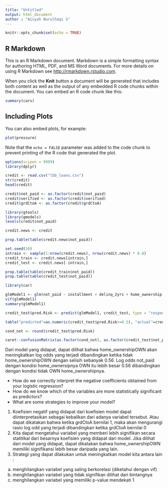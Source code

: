 ```yaml
---
title: "Untitled"
output: html_document
author : "Aisyah Nurulhaqi S"
---
```


```r
knitr::opts_chunk$set(echo = TRUE)
```

## R Markdown

This is an R Markdown document. Markdown is a simple formatting syntax for authoring HTML, PDF, and MS Word documents. For more details on using R Markdown see <http://rmarkdown.rstudio.com>.

When you click the **Knit** button a document will be generated that includes both content as well as the output of any embedded R code chunks within the document. You can embed an R code chunk like this:

```r
summary(cars)
```

## Including Plots

You can also embed plots, for example:

```r
plot(pressure)
```

Note that the `echo = FALSE` parameter was added to the code chunk to prevent printing of the R code that generated the plot.

```r
options(scipen = 9999)
library(dplyr)
```

```r
credit <- read.csv("lbb_loans.csv")
str(credit)
head(credit)

credit$not_paid <- as.factor(credit$not_paid)
credit$verified <- as.factor(credit$verified)
credit$grdCtoA <- as.factor(credit$grdCtoA)
```

```r
library(gtools)
library(gmodels)
levels(credit$not_paid)

credit.news <- credit

prop.table(table(credit.news$not_paid))

set.seed(10)
intrain <- sample(1:nrow(credit.news), nrow(credit.news) * 0.8)
credit_train <- credit.news[intrain,]
credit_test <- credit.news[-intrain,]

prop.table(table(credit_train$not_paid))
prop.table(table(credit_test$not_paid))

library(car)

glmModel1 <- glm(not_paid ~ installment + delinq_2yrs + home_ownership + verified + grdCtoA , credit_train, family="binomial")
vif(glmModel1)
summary(glmModel1)

credit_test$pred.Risk <- predict(glmModel1, credit_test, type = "response")

table("predicted"=as.numeric(credit_test$pred.Risk>=0.5), "actual"=credit_test$not_paid)

cond_not <- round(credit_test$pred.Risk)

caret::confusionMatrix(as.factor(cond_not), as.factor(credit_test$not_paid), positive = "1")
```

Dari model yang didapat, dapat dilihat bahwa home_ownershipOWN akan meningkatkan log odds yang terjadi dibandingkan ketika tidak home_ownershipOWN dengan selisih sebanyak 0.56. Log odds not_paid dengan kondisi home_ownersipnya OWN itu lebih besar 0.56 dibandingkan dengan kondisi tidak OWN home_ownershipnya.

- How do we correctly interpret the negative coefficients obtained from your logistic regression?
- How do we know which of the variables are more statistically significant as predictors?
- What are some strategies to improve your model?

1. Koefisien negatif yang didapat dari koefisien model dapat diinterpretasikan sebagai kebalikan dari adanya variabel tersebut. Atau dapat dikatakan bahwa ketika grdCtoA bernilai 1, maka akan mengurangi rasio log odd yang terjadi dibandingkan ketika grdCtoA bernilai 0
2. Kita dapat mengetahui variabel yang memberi lebih signifikan secara statitikal dari besarnya koefisien yang didapat dari model. Jika dilihat dari model yang didapat, dapat dikatakan bahwa home_ownershipOWN memiliki signifikansi lebih besar daripada yang lain. 
3. Strategi yang dapat dilakukan untuk meningkatkan model kita antara lain :
a. menghilangkan variabel yang saling berkorelasi (diketahui dengan vif)
b. menghilangkan variabel yang tidak signifikan dilihat dari bintangnya
c. menghilangkan variabel yang memiliki p-value mendekati 1

